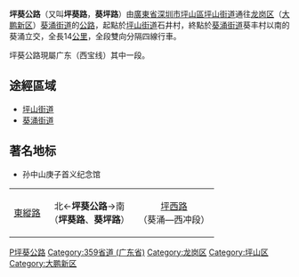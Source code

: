 {{Infobox China Road
|路牌类型=Shenzhen
|中文道路名称=坪葵路
|道路英文名=Pingkui Rd
|道路属性=主干道
|道路总长度=
|车速限制=60
|所在地区=[[深圳市|深圳市]]
|起点=[[坪山街道|坪山街道]]石井村东纵坪葵路口
|终点=[[葵涌街道|葵涌街道]]葵涌立交
|道路命名日期=
|命名缘由=坪山—葵涌
|道路动工日期=
|通车日期=
}}
{{中国省道信息框
|省=广东
|省道编号=359
|起点=[[深圳市|深圳市]][[龙岗区|龙岗区]][[南澳街道|南澳街道]]
|终点=深圳市[[宝安區|宝安區]]创业立交桥
|规划总长度=107.248
}}
'''坪葵公路'''（又叫'''坪葵路'''，'''葵坪路'''）由[[廣東省|廣東省]][[深圳市|深圳市]][[坪山區|坪山區]][[坪山街道|坪山街道]]通往[[龙岗区|龙岗区]]（[[大鹏新区|大鹏新区]]）[[葵涌街道|葵涌街道]]的[[公路|公路]]，起點於[[坪山街道|坪山街道]]石井村，終點於[[葵涌街道|葵涌街道]]葵丰村以南的葵涌立交，全長14[[公里|公里]]，全段雙向分隔四線行車。

坪葵公路現屬广东{{中国省道名|359|P=广东}}（西宝线）其中一段。
==途經區域==
*[[坪山街道|坪山街道]]
*[[葵涌街道|葵涌街道]]
==著名地标==
*孙中山庚子首义纪念馆

<center>
{| class="wikitable" border=5 style="width:50%; height:40px" border="1" align="center"
| align="center"| [[東縱路|東縱路]]
| align="center"| 北←'''坪葵公路'''→南<br>（'''坪葵路'''、'''葵坪路'''）
| align="center"| [[坪西路|坪西路]]<br>（葵涌—西冲段）
|}
</center>

{{深圳市主要道路}}
{{深圳小作品}}
[[Category:深圳道路|P坪葵公路]]
[[Category:359省道_(广东省)|Category:359省道 (广东省)]]
[[Category:龙岗区|Category:龙岗区]]
[[Category:坪山区|Category:坪山区]]
[[Category:大鹏新区|Category:大鹏新区]]